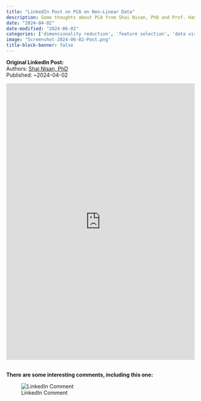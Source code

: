 ```yaml
---
title: "LinkedIn Post on PCA on Non-Linear Data"
description: Some thoughts about PCA from Shai Nisan, PhD and Prof. Hamid Karimi
date: "2024-04-02"
date-modified: "2024-06-02"
categories: ['dimensionality reduction', 'feature selection', 'data visualization', 'content:social']
image: "Screenshot-2024-06-02-Post.png"
title-block-banner: false
---
```


::: {.hero-banner}
::: {.hero-text}
**Original LinkedIn Post:** <br>
Authors: [Shai Nisan, PhD](https://www.linkedin.com/in/shainis/) <br>
Published: ~2024-04-02
:::
:::

<iframe src="https://www.linkedin.com/embed/feed/update/urn:li:share:7175235785850249216" height="738" width="504" frameborder="0" allowfullscreen="" title="Embedded post"></iframe>
<br>
**There are some interesting comments, including this one:**

![LinkedIn Comment](Screenshot-2024-06-02-Top-Comment.png)
